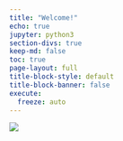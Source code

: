 ```yaml
---
title: "Welcome!"
echo: true
jupyter: python3
section-divs: true
keep-md: false
toc: true
page-layout: full
title-block-style: default
title-block-banner: false
execute:
  freeze: auto
---
```


![](icons/logo.jpg){fig-align="center"}

